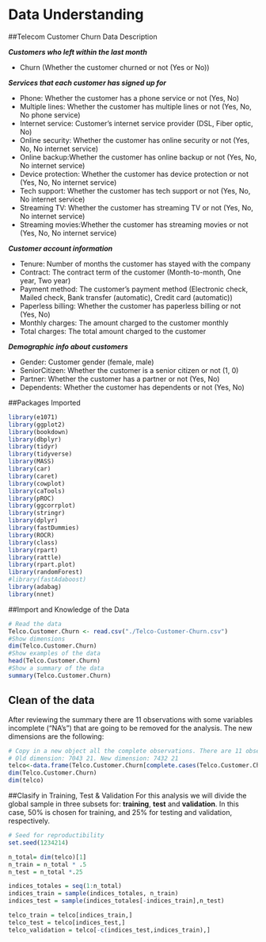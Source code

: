 # Data Understanding

##Telecom Customer Churn Data Description

***Customers who left within the last month***

  * Churn (Whether the customer churned or not (Yes or No))
  
***Services that each customer has signed up for***

  * Phone: Whether the customer has a phone service or not (Yes, No)
  * Multiple lines: Whether the customer has multiple lines or not (Yes, No, No phone service)
  * Internet service: Customer's internet service provider (DSL, Fiber optic, No)
  * Online security: Whether the customer has online security or not (Yes, No, No internet service)
  * Online backup:Whether the customer has online backup or not (Yes, No, No internet service)
  * Device protection: Whether the customer has device protection or not (Yes, No, No internet service)
  * Tech support: Whether the customer has tech support or not (Yes, No, No internet service)
  * Streaming TV: Whether the customer has streaming TV or not (Yes, No, No internet service)
  * Streaming movies:Whether the customer has streaming movies or not (Yes, No, No internet service)
  
***Customer account information***

  * Tenure: Number of months the customer has stayed with the company
  * Contract: The contract term of the customer (Month-to-month, One year, Two year)
  * Payment method: The customer's payment method (Electronic check, Mailed check, Bank transfer (automatic), Credit card (automatic))
  * Paperless billing: Whether the customer has paperless billing or not (Yes, No)
  * Monthly charges: The amount charged to the customer monthly
  * Total charges: The total amount charged to the customer

***Demographic info about customers***

  * Gender: Customer gender (female, male)
  * SeniorCitizen: Whether the customer is a senior citizen or not (1, 0)
  * Partner: Whether the customer has a partner or not (Yes, No)
  * Dependents: Whether the customer has dependents or not (Yes, No)

##Packages Imported
```r
library(e1071)
library(ggplot2)
library(bookdown)
library(dbplyr)
library(tidyr)
library(tidyverse)
library(MASS)
library(car)
library(caret)
library(cowplot)
library(caTools)
library(pROC)
library(ggcorrplot)
library(stringr)
library(dplyr)
library(fastDummies)
library(ROCR)
library(class)
library(rpart)
library(rattle)
library(rpart.plot)
library(randomForest)
#library(fastAdaboost)
library(adabag)
library(nnet)
```

##Import and Knowledge of the Data
```r
# Read the data 
Telco.Customer.Churn <- read.csv("./Telco-Customer-Churn.csv")
#Show dimensions 
dim(Telco.Customer.Churn)
#Show examples of the data
head(Telco.Customer.Churn)
#Show a summary of the data
summary(Telco.Customer.Churn)
```

## Clean of the data
After reviewing the summary there are 11 observations with some variables incomplete ("NA's") that are going to be removed for the analysis. The new dimensions are the following:
```r
# Copy in a new object all the complete observations. There are 11 observations that are incomplete and are removed from the data to study
# Old dimension: 7043 21. New dimension: 7432 21
telco<-data.frame(Telco.Customer.Churn[complete.cases(Telco.Customer.Churn),])
dim(Telco.Customer.Churn)
dim(telco)
```
 
##Clasify in Training, Test & Validation
For this analysis we will divide the global sample in three subsets for: **training**, **test** and **validation**. In this case, 50% is chosen for training, and 25% for testing and validation, respectively.

```r
# Seed for reproductibility 
set.seed(1234214)

n_total= dim(telco)[1]
n_train = n_total * .5
n_test = n_total *.25

indices_totales = seq(1:n_total)
indices_train = sample(indices_totales, n_train)
indices_test = sample(indices_totales[-indices_train],n_test)

telco_train = telco[indices_train,]
telco_test = telco[indices_test,]
telco_validation = telco[-c(indices_test,indices_train),]
```
